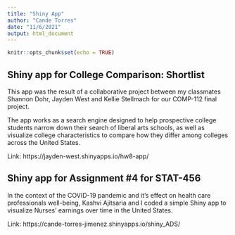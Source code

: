 ```yaml
---
title: "Shiny App"
author: "Cande Torres"
date: "11/6/2021"
output: html_document
---
```


```r
knitr::opts_chunk$set(echo = TRUE)
```

## Shiny app for College Comparison: Shortlist

This app was the result of a collaborative project between my classmates Shannon Dohr, Jayden West and Kellie Stellmach for our COMP-112 final project. 

The app works as a search engine designed to help prospective college students narrow down their search of liberal arts schools, as well as visualize college characteristics to compare how they differ among colleges across the United States.

Link: https://jayden-west.shinyapps.io/hw8-app/

## Shiny app for Assignment #4 for STAT-456

In the context of the COVID-19 pandemic and it's effect on health care professionals well-being, Kashvi Ajitsaria and I coded a simple Shiny app to visualize Nurses' earnings over time in the United States.

Link: https://cande-torres-jimenez.shinyapps.io/shiny_ADS/

